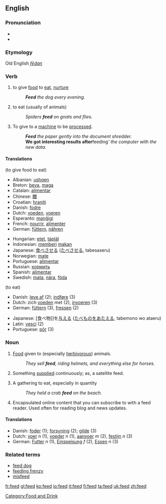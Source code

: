 ==English==

===Pronunciation===
*{{SAMPA|/'fid/}}
*{{IPA|/'fid/}}

===Etymology===
Old English ''[[fēdan]]''

===Verb===
{{en-verb|feeds|feeding|fed}}

# {{transitive}} to give [[food]] to [[eat]], [[nurture]]
#:'''''Feed''' the dog every evening.''
# {{intransitive}} to eat (usually of animals)
#:''Spiders '''feed''' on gnats and flies.''
# {{transitive}} To give to a [[machine]] to be [[process]]ed.
#:'''''Feed''' the paper gently into the document shredder.''
#:'''We got interesting results after '''feeding''' the computer with the new data.''

====Translations====
(to give food to eat)
{{top}}
*Albanian: [[ushqen]]
*Breton: [[beva]], [[maga]]
*Catalan: [[alimentar]]
*Chinese: [[餵]]
*Croatian: [[hraniti]]
*Danish: [[fodre]]
*Dutch: [[voeden]], [[voeren]]
*Esperanto: [[manĝigi]]
*French: [[nourrir]], [[alimenter]]
*German: [[füttern]], [[nähren]]
{{mid}}
*Hungarian: [[etet]], [[táplál]]
*Indonesian: [[beri|memberi]] [[makan]]
*Japanese: [[食べさせる]] ([[たべさせる]], tabesaseru)
*Norwegian: [[mate#Norwegian|mate]]
*Portuguese: [[alimentar#Portuguese|alimentar]]
*Russian: [[кормить]]
*Spanish: [[alimentar#Spanish|alimentar]]
*Swedish: [[mata]], [[nära]], [[föda]]
{{bottom}}

(to eat)
{{top}}
*Danish: [[leve af]] (2); [[indføre]] (3)
*Dutch: zich [[voeden]] met (2), [[invoeren]] (3)
*German: [[füttern]] (3), [[fressen]] (2)
{{mid}}
*Japanese: [食べ物]]を[[与える]] ([[たべもの]]を[[あたえる]], tabemono wo ataeru)
*Latin: [[vesci]] (2)
*Portuguese: [[pôr]] (3)
{{bottom}}

===Noun===
{{en-noun|s|-}}

# {{uncountable}} [[food|Food]] given to (especially [[herbivor]]ous) animals.
#:''They sell '''feed''', riding helmets, and everything else for horses.''
# Something [[supply|supplied]] continuously; as, a satellite feed.
# {{countable}} A gathering to eat, especially in quantity
#:''They held a crab '''feed''' on the beach.''
# Encapsulated online content that you can subscribe to with a feed reader. Used often for reading blog and news updates.

====Translations====
{{rfc-trans}}
*Danish: [[foder]] (1); [[forsyning]] (2); [[gilde]] (3)
*Dutch: [[voer]] ''n'' (1), [[voeder]] ''n'' (1), [[aanvoer]] ''m'' (2), [[festijn]] ''n'' (3)
*German: [[Futter]] ''n'' (1), [[Einspeisung]] ''f'' (2), [[Essen]] ''n'' (3)

===Related terms===
*[[feed dog]]
*[[feeding frenzy]]
*[[misfeed]]

[[Category:Food and Drink]]

[[fr:feed]]
[[gl:feed]]
[[ko:feed]]
[[io:feed]]
[[it:feed]]
[[fi:feed]]
[[ta:feed]]
[[uk:feed]]
[[zh:feed]]